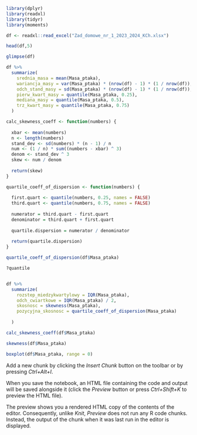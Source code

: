 




```r
library(dplyr)
library(readxl)
library(tidyr)
library(moments)
```

```r
df <- readxl::read_excel("Zad_domowe_nr_1_2023_2024_KCh.xlsx")
```

```r
head(df,5)
```

```r
glimpse(df)
```

```r
df %>%
  summarize(
    srednia_masa = mean(Masa_ptaka),
    wariancja_masy = var(Masa_ptaka) * (nrow(df) - 1) * (1 / nrow(df)),
    odch_stand_masy = sd(Masa_ptaka) * (nrow(df) - 1) * (1 / nrow(df)),
    pierw_kwart_masy = quantile(Masa_ptaka, 0.25),
    mediana_masy = quantile(Masa_ptaka, 0.5), 
    trz_kwart_masy = quantile(Masa_ptaka, 0.75)
  )


```

```r
calc_skewness_coeff <- function(numbers) {
  
  xbar <- mean(numbers)
  n <- length(numbers)
  stand_dev <- sd(numbers) * (n - 1) / n
  num <- (1 / n) * sum((numbers - xbar) ^ 3)
  denom <- stand_dev ^ 3
  skew <- num / denom
  
  return(skew)
}
```

```r
quartile_coeff_of_dispersion <- function(numbers) {
  
  first.quart <- quantile(numbers, 0.25, names = FALSE)
  third.quart <- quantile(numbers, 0.75, names = FALSE)
  
  numerator = third.quart - first.quart
  denominator = third.quart + first.quart
  
  quartile.dispersion = numerator / denominator
  
  return(quartile.dispersion)
}
```

```r
quartile_coeff_of_dispersion(df$Masa_ptaka)
```

```r
?quantile
```

```r
```




```r

df %>%
  summarize(
    rozstep_miedzykwartylowy = IQR(Masa_ptaka), 
    odch_cwiartkowe = IQR(Masa_ptaka) / 2,
    skosnosc = skewness(Masa_ptaka),
    pozycyjna_skosnosc = quartile_coeff_of_dispersion(Masa_ptaka)
    
  )
```

```r
calc_skewness_coeff(df$Masa_ptaka)
```

```r
skewness(df$Masa_ptaka)
```

```r
boxplot(df$Masa_ptaka, range = 0)
```

Add a new chunk by clicking the *Insert Chunk* button on the toolbar or by pressing *Ctrl+Alt+I*.

When you save the notebook, an HTML file containing the code and output will be saved alongside it (click the *Preview* button or press *Ctrl+Shift+K* to preview the HTML file).

The preview shows you a rendered HTML copy of the contents of the editor. Consequently, unlike *Knit*, *Preview* does not run any R code chunks. Instead, the output of the chunk when it was last run in the editor is displayed.
